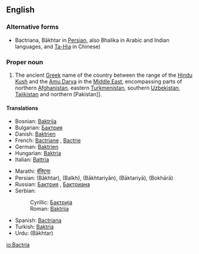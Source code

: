 ==English==

===Alternative forms===
*Bactriana, Bākhtar in [[Persian language|Persian]], also Bhalika in Arabic and Indian languages, and [[Ta-Hia]] in Chinese) 


===Proper noun===
{{en-proper-noun}}
{{wikipedia}}

# The ancient [[Greek language|Greek]] name of the country between the range of the [[Hindu Kush]] and the [[Amu Darya]] in the [[Middle East]], encompassing parts of northern [[Afghanistan]], eastern [[Turkmenistan]], southern [[Uzbekistan]], [[Tajikistan]] and northern [Pakistan]].

====Translations====
{{trans-top|Greek name for ancient country}}
*Bosnian: [[Baktrija]] {{f}}
*Bulgarian: [[Бактрия]] {{f}}
*Danish: [[Baktrien]]
*French: [[Bactriane]] {{f}}, [[Bactrie]] {{f}}
*German: [[Baktrien]]
*Hungarian: [[Baktria]]
*Italian: [[Battria]]
{{trans-mid}}
*Marathi: [[बॅक्ट्रिया]]
*Persian: {{fa-Arab|[[باختر]]}} (Bākhtar), {{fa-Arab|[[بلخ]]}} (Balkh), {{fa-Arab|[[باختریان]]}} (Bākhtariyān), {{fa-Arab|[[باکتریا]]}} (Bāktariyā), {{fa-Arab|[[بخارا]]}} (Bokhārā)
*Russian: [[Бактрия]] {{f}}, [[Бактриана]] {{f}}
*Serbian:
*:Cyrillic: [[Бактрија]] {{f}}
*:Roman: [[Baktrija]] {{f}}
*Spanish: [[Bactriana]] {{f}}
*Turkish: [[Baktria]]
*Urdu: {{ur-Arab|[[باختر]]}} (Bākhtar)
{{trans-bottom}}

[[io:Bactria]]